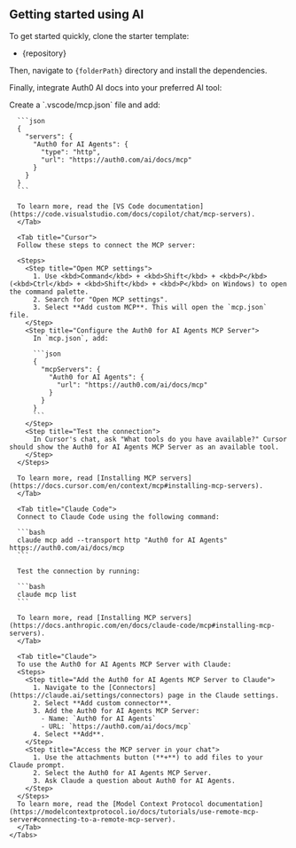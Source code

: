## <Icon icon="lightbulb-on" iconType="solid" size={29} /> Getting started using AI

To get started quickly, clone the starter template:

- <Icon icon="github" iconType="solid" /> {repository}

Then, navigate to <code>{folderPath}</code> directory and install the dependencies.

Finally, integrate Auth0 AI docs into your preferred AI tool:

<div id="ai-tools">
  <Card>
    <Tabs>
      <Tab title="VS Code">
      Create a `.vscode/mcp.json` file and add:

      ```json
      {
        "servers": {
          "Auth0 for AI Agents": {
            "type": "http",
            "url": "https://auth0.com/ai/docs/mcp"
          }
        }
      }
      ```

      To learn more, read the [VS Code documentation](https://code.visualstudio.com/docs/copilot/chat/mcp-servers).
      </Tab>

      <Tab title="Cursor">
      Follow these steps to connect the MCP server:

      <Steps>
        <Step title="Open MCP settings">
          1. Use <kbd>Command</kbd> + <kbd>Shift</kbd> + <kbd>P</kbd> (<kbd>Ctrl</kbd> + <kbd>Shift</kbd> + <kbd>P</kbd> on Windows) to open the command palette.
          2. Search for "Open MCP settings".
          3. Select **Add custom MCP**. This will open the `mcp.json` file.
        </Step>
        <Step title="Configure the Auth0 for AI Agents MCP Server">
          In `mcp.json`, add:

          ```json
          {
            "mcpServers": {
              "Auth0 for AI Agents": {
                "url": "https://auth0.com/ai/docs/mcp"
              }
            }
          }
          ```
        </Step>
        <Step title="Test the connection">
          In Cursor's chat, ask "What tools do you have available?" Cursor should show the Auth0 for AI Agents MCP Server as an available tool.
        </Step>
      </Steps>

      To learn more, read [Installing MCP servers](https://docs.cursor.com/en/context/mcp#installing-mcp-servers).
      </Tab>

      <Tab title="Claude Code">
      Connect to Claude Code using the following command:

      ```bash
      claude mcp add --transport http "Auth0 for AI Agents" https://auth0.com/ai/docs/mcp
      ```

      Test the connection by running:

      ```bash
      claude mcp list
      ```

      To learn more, read [Installing MCP servers](https://docs.anthropic.com/en/docs/claude-code/mcp#installing-mcp-servers).
      </Tab>

      <Tab title="Claude">
      To use the Auth0 for AI Agents MCP Server with Claude:
      <Steps>
        <Step title="Add the Auth0 for AI Agents MCP Server to Claude">
          1. Navigate to the [Connectors](https://claude.ai/settings/connectors) page in the Claude settings.
          2. Select **Add custom connector**.
          3. Add the Auth0 for AI Agents MCP Server:
            - Name: `Auth0 for AI Agents`
            - URL: `https://auth0.com/ai/docs/mcp`
          4. Select **Add**.
        </Step>
        <Step title="Access the MCP server in your chat">
          1. Use the attachments button (**+**) to add files to your Claude prompt.
          2. Select the Auth0 for AI Agents MCP Server.
          3. Ask Claude a question about Auth0 for AI Agents.
        </Step>
      </Steps>
      To learn more, read the [Model Context Protocol documentation](https://modelcontextprotocol.io/docs/tutorials/use-remote-mcp-server#connecting-to-a-remote-mcp-server).
      </Tab>
    </Tabs>
  </Card>
</div>
